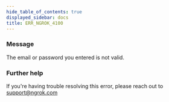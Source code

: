 ```yaml
---
hide_table_of_contents: true
displayed_sidebar: docs
title: ERR_NGROK_4100
---
```


### Message

The email or password you entered is not valid.

### Further help

If you're having trouble resolving this error, please reach out to [support@ngrok.com](mailto:support@ngrok.com?subject=Help%20with%20ERR_NGROK_4100)
